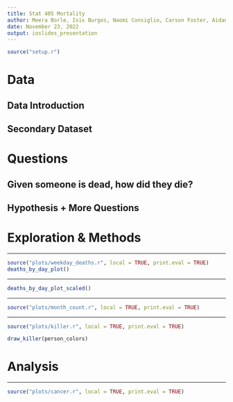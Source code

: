 ```yaml
---
title: Stat 405 Mortality
author: Meera Borle, Isis Burgos, Naomi Consiglio, Carson Foster, Aidan Gerber
date: November 23, 2022
output: ioslides_presentation
---
```

```r
source("setup.r")
```

# Data

## Data Introduction

## Secondary Dataset

# Questions

## Given someone is dead, how did they die?

## Hypothesis + More Questions

# Exploration & Methods

---

```r
source("plots/weekday_deaths.r", local = TRUE, print.eval = TRUE)
deaths_by_day_plot()
```

---

```r
deaths_by_day_plot_scaled()
```

---

```r
source("plots/month_count.r", local = TRUE, print.eval = TRUE)
```

---

```r
source("plots/killer.r", local = TRUE, print.eval = TRUE)

draw_killer(person_colors)
```

# Analysis

---

```r
source("plots/cancer.r", local = TRUE, print.eval = TRUE)
```


